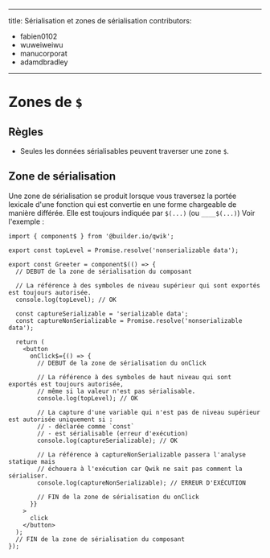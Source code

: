 ---
title: Sérialisation et zones de sérialisation
contributors:
  - fabien0102
  - wuweiweiwu
  - manucorporat
  - adamdbradley
  ---

# Zones de `$`

## Règles

- Seules les données sérialisables peuvent traverser une zone `$`.

## Zone de sérialisation

Une zone de sérialisation se produit lorsque vous traversez la portée lexicale d'une fonction qui est convertie en une forme chargeable de manière différée. Elle est toujours indiquée par `$(...)` (ou `____$(...)`) Voir l'exemple :

```tsx
import { component$ } from '@builder.io/qwik';

export const topLevel = Promise.resolve('nonserializable data');

export const Greeter = component$(() => {
  // DEBUT de la zone de sérialisation du composant

  // La référence à des symboles de niveau supérieur qui sont exportés est toujours autorisée.
  console.log(topLevel); // OK

  const captureSerializable = 'serializable data';
  const captureNonSerializable = Promise.resolve('nonserializable data');
  
  return (
    <button
      onClick$={() => {
        // DEBUT de la zone de sérialisation du onClick

        // La référence à des symboles de haut niveau qui sont exportés est toujours autorisée,
        // même si la valeur n'est pas sérialisable.
        console.log(topLevel); // OK

        // La capture d'une variable qui n'est pas de niveau supérieur est autorisée uniquement si :
        // - déclarée comme `const`
        // - est sérialisable (erreur d'exécution)
        console.log(captureSerializable); // OK

        // La référence à captureNonSerializable passera l'analyse statique mais
        // échouera à l'exécution car Qwik ne sait pas comment la sérialiser.
        console.log(captureNonSerializable); // ERREUR D'EXÉCUTION

        // FIN de la zone de sérialisation du onClick
      }}
    >
      click
    </button>
  );
  // FIN de la zone de sérialisation du composant
});
```
